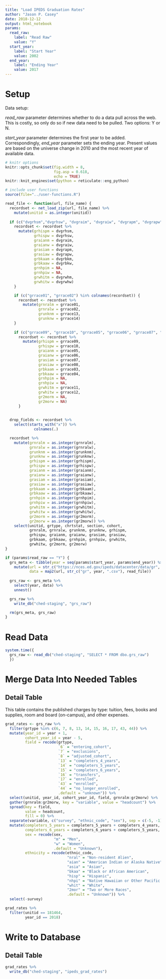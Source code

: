 ```yaml
---
title: "Load IPEDS Graduation Rates"
author: "Jason P. Casey"
date: 2018-12-12
output: html_notebook
params:
  read_raw:
    label: "Read Raw"
    value: "Y"
  start_year:
    label: "Start Year"
    value: 2002
  end_year:
    label: "Ending Year"
    value: 2017
---
```


# Setup

Data setup:

_read_raw_ parameter determines whether to do a data pull across the web.  This is costly, so only do so if new data need to be pulled.  Two options: Y or N.

_start_year_ parameter determines the first year to be added.  Correspondingly,
_end_year_ parameter sets the ending year.  Present values are based on the universe change in 2010 and the most recent year of available data.

```r
# knitr options
knitr::opts_chunk$set(fig.width = 8,
                      fig.asp = 0.618,
                      echo = TRUE)
knitr::knit_engines$set(python = reticulate::eng_python)

# include user functions
source(file="../user-functions.R")

read_file <- function(url, file_name) {
  recordset <- net_load_zip(url, file_name) %>%
    mutate(unitid = as.integer(unitid))
  
  if (c("dvgrhsm","dvgrhsw", "dvgraim", "dvgraiw", "dvgrapm", "dvgrapw", "dvgrbkm", "dvgrbkw", "dvgrwhm", "dvgrwhw") %in% colnames(recordset)) {
    recordset <- recordset %>%
      mutate(grhispm = dvgrhsm,
             grhispw = dvgrhsw,
             graianm = dvgraim,
             graianw = dvgraiw,
             grasiam = dvgrapm,
             grasiaw = dvgrapw,
             grbkaam = dvgrbkm,
             grbkaaw = dvgrbkw,
             grnhpim = NA,
             grnhpiw = NA,
             grwhitm = dvgrwhm,
             grwhitw = dvgrwhw)
    }

    if (c("grrace01", "grrace02") %in% colnames(recordset)) {
      recordset <- recordset %>%
        mutate(grnralm = grrace01,
               grnralw = grrace02,
               grunknm = grrace13,
               grunknw = grrace14)
    }
  
    if (c("grrace09", "grrace10", "grrace05", "grrace06", "grrace07", "grrace08", "grrace03", "grrace04") %in% colnames(recordset)) {
      recordset <- recordset %>%
        mutate(grhispm = grrace09,
               grhispw = grrace10,
               graianm = grrace05,
               graianw = grrace06,
               grasiam = grrace07,
               grasiaw = grrace08,
               grbkaam = grrace03,
               grbkaaw = grrace04,
               grnhpim = NA,
               grnhpiw = NA,
               grwhitm = grrace11,
               grwhitw = grrace12,
               gr2morm = NA,
               gr2morw = NA)
      }
  
  
  drop_fields <- recordset %>%
    select(starts_with("x")) %>%
             colnames(.)

  recordset %>%
    mutate(grnralm = as.integer(grnralm),
           grnralw = as.integer(grnralw),
           grunknm = as.integer(grunknm),
           grunknw = as.integer(grunknw),
           grhispm = as.integer(grhispm),
           grhispw = as.integer(grhispw),
           graianm = as.integer(graianm),
           graianw = as.integer(graianw),
           grasiam = as.integer(grasiam),
           grasiaw = as.integer(grasiaw),
           grbkaam = as.integer(grbkaam),
           grbkaaw = as.integer(grbkaaw),
           grnhpim = as.integer(grnhpim),
           grnhpiw = as.integer(grnhpiw),
           grwhitm = as.integer(grwhitm),
           grwhitw = as.integer(grwhitw),
           gr2morm = as.integer(gr2morm),
           gr2morw = as.integer(gr2morw)) %>%
    select(unitid, grtype, chrtstat, section, cohort,
           grnralm, grnralw, grunknm, grunknw, grhispm,
           grhispw, graianm, graianw, grasiam, grasiaw,
           grbkaam, grbkaaw, grnhpim, grnhpiw, grwhitm,
           grwhitw, gr2morm, gr2morw)
}

if (params$read_raw == "Y") {
  grs_meta <- tibble(year = seq(params$start_year, params$end_year)) %>%
    mutate(url = str_c("https://nces.ed.gov/ipeds/datacenter/data/gr", year, ".zip"),
           data = map2(url, str_c("gr", year, ".csv"), read_file))
  
  grs_raw <- grs_meta %>%
    select(year, data) %>%
    unnest()

  grs_raw %>%
    write_db("ched-staging", "grs_raw")

  rm(grs_meta, grs_raw)
}

```

# Read Data

```r
system.time({
  grs_raw <- read_db("ched-staging", "SELECT * FROM dbo.grs_raw")
  })
```

# Merge Data Into Needed Tables

## Detail Table

This table contains the published charges by type: tuition, fees, books and supplies, room and board (on-campus), and other expenses.

```r
grad_rates <- grs_raw %>%
  filter(grtype %in% c(6, 7, 8, 13, 14, 15, 16, 17, 43, 44)) %>%
  mutate(year_id = year + 1,
         cohort_year_id = year - 5,
         field = recode(grtype,
                        `6` = "entering_cohort",
                        `7` = "exclusions",
                        `8` = "adjusted_cohort",
                        `13` = "completers_4_years",
                        `14` = "completers_5_years",
                        `15` = "completers_6_years",
                        `16` = "transfers",
                        `17` = "enrolled",
                        `43` = "enrolled",
                        `44` = "no_longer_enrolled",
                        .default = "unknown")) %>%
  select(unitid, year_id, cohort_year_id, field, grnralm:gr2morw) %>%
  gather(grnralm:gr2morw, key = "variable", value = "headcount") %>%
  spread(key = field,
         value = headcount,
         fill = 0) %>%
  separate(variable, c("survey", "ethnic_code", "sex"), sep = c(-5, -1)) %>%
  mutate(completers_5_years = completers_5_years + completers_4_years,
         completers_6_years = completers_6_years + completers_5_years,
         sex = recode(sex,
                      "m" = "Men",
                      "w" = "Women",
                      .default = "Unknown"),
         ethnicity = recode(ethnic_code,
                            "nral" = "Non-resident Alien",
                            "aian" = "American Indian or Alaska Native",
                            "asia" = "Asian",
                            "bkaa" = "Black or African American",
                            "hisp" = "Hispanic",
                            "nhpi" = "Native Hawaiian or Other Pacific Islander",
                            "whit" = "White",
                            "2mor" = "Two or More Races",
                            .default = "Unknown")) %>%
  select(-survey)

grad_rates %>%
  filter(unitid == 181464,
         year_id == 2018)
```

# Write to Database

## Detail Table

```r
grad_rates %>%
  write_db("ched-staging", "ipeds_grad_rates")
```

